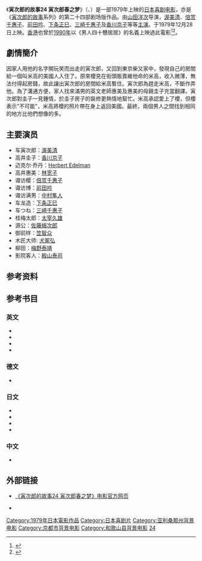 {{noteTA
|1=zh-hans:寅次郎的故事; zh-hant:男人真命苦;
}}
{{Infobox Film
| name = 寅次郎的故事24 寅次郎春之梦<br><small>男はつらいよ 寅次郎春の夢<br>Tora-san's Dream of Spring</small>
| image = 
| caption = 
| director = [[山田洋次|山田洋次]]
| producer = [[岛津清|岛津清]]
| writer = 山田洋次<br>朝间义隆<br>栗山富夫<br>Leonard Schrader
| starring = [[渥美清|渥美清]]<br>[[香川京子|香川京子]]
| music = [[山本直纯|山本直纯]]
| cinematography = 高羽哲夫
| editing = 石井岩
| distributor = [[松竹|松竹]]
| released = {{Film date|1979|12|28|日本|1980|11|9|香港}}
| runtime = 107分钟
| country = {{JPN}}
| language = 日语
| budget = 
| gross = 
| preceded_by = [[寅次郎的故事23_飞翔的寅次郎|寅次郎的故事23 飞翔的寅次郎]]
| followed_by = [[寅次郎的故事25_寅次郎芙蓉花|寅次郎的故事25 寅次郎芙蓉花]]
| cn_name  = 
| hk_name  = 男人四十戇居居
| tw_name  = 
}}

《'''寅次郎的故事24 寅次郎春之梦'''》（{{lang-ja|男はつらいよ 寅次郎春の夢}}、{{lang-en|Tora-san's Dream of Spring；又名：Torasan Dreams Springtime<ref>{{cite web|url=http://www.citwf.com/film257079.htm|title=OTOKO WA TSURAIYO -TORAJIRO HARU NO YUME|accessdate=2014-01-25|publisher=[[Complete_Index_to_World_Film|Complete Index to World Film]]|language=en|archive-url=https://web.archive.org/web/20140202101037/http://www.citwf.com/film257079.htm|archive-date=2014-02-02|dead-url=yes}}</ref>}}）是一部1979年上映的[[日本|日本]][[喜剧电影|喜剧电影]]，亦是《[[寅次郎的故事|寅次郎的故事]]系列》的第二十四部剧场版作品。由[[山田洋次|山田洋次]]导演，[[渥美清|渥美清]]、[[倍赏千惠子|倍赏千惠子]]、[[前田吟|前田吟]]、[[下条正巳|下条正巳]]、[[三崎千惠子|三崎千惠子]]及[[香川京子|香川京子]]等等[[主演|主演]]。于1979年12月28日上映。[[香港|香港]]也曾於[[1980年|1980年]]以《男人四十戇居居》的名義上映過此電影<ref>{{Cite web |url=https://www.yesasia.com/global/otokohatsuraiyo24eichidhi-rimasuta-ban/1011072905-0-0-0-zh_TW/info.html |title=男人之苦 - 男人四十戇居居 (第24作) (DVD) (HD 修復版) (英文字幕) (日本版) |accessdate=2017-11-10 |archive-date=2017-11-11 |archive-url=https://web.archive.org/web/20171111041612/https://www.yesasia.com/global/otokohatsuraiyo24eichidhi-rimasuta-ban/1011072905-0-0-0-zh_TW/info.html |dead-url=no }}</ref><ref>{{Cite web |url=https://www.facebook.com/permalink.php?story_fbid=117628638922510&id=117441668941207 |title=香港電影票房 1980 [外語電影] |access-date=2017-11-10 |archive-date=2020-07-08 |archive-url=https://web.archive.org/web/20200708201247/https://www.facebook.com/permalink.php?story_fbid=117628638922510&id=117441668941207 |dead-url=no }}</ref>。

==劇情簡介==
因家人用他的名字開玩笑而出走的寅次郎，又回到東京柴又家中，發現自己的房間給一個叫米高的美國人入住了。原來櫻見在街頭販賣維他命的米高，收入微薄，無法付得起房錢，故此讓出寅次郎的房間給米高暫住。寅次郎為趕走米高，不斷作弄他。為了溝通方便，家人找來滿男的英文老師惠美及惠美的母親圭子充當翻譯。寅次郎對圭子一見鍾情，於圭子房子的裝修更熱情地幫忙。米高承認愛上了櫻，但櫻表示"不可能"，米高將櫻的照片帶在身上返回美國。最終，兩個男人之間找到相同的地方比他們想像的多。

==主要演员==
*车寅次郎：[[渥美清|渥美清]]
*高井圭子：[[香川京子|香川京子]]
*迈克尔·乔丹：[[Herb_Edelman|Herbert Edelman]]
*高井惠美：[[林宽子|林宽子]]
*诹访樱：[[倍赏千惠子|倍赏千惠子]]
*诹访博：[[前田吟|前田吟]]
*诹访满男：[[中村隼人|中村隼人]]
*车龙造：[[下条正巳|下条正巳]]
*车つね：[[三崎千惠子|三崎千惠子]]
*桂梅太郎：[[太宰久雄|太宰久雄]]
*源公：[[佐藤蛾次郎|佐藤蛾次郎]]
*御前样：[[笠智众|笠智众]]
*木匠大师: [[犬冢弘|犬冢弘]]
*柳田：[[梅野泰靖|梅野泰靖]]
*影院客人：[[殿山泰司|殿山泰司]]

==参考资料==
{{reflist}}

==参考书目==
===英文===
* {{cite web|url=http://ftvdb.bfi.org.uk/sift/title/305834|title=OTOKO WA TSURAI YO TORAJIRO HARU NO YUME (1979)|accessdate=2014-01-25|publisher=[[英国电影协会|英国电影协会]]|language=en|archive-url=https://web.archive.org/web/20140218215939/http://ftvdb.bfi.org.uk/sift/title/305834|archive-date=2014-02-18|dead-url=yes}}
* {{cite web|url=http://www.citwf.com/film257079.htm|title=OTOKO WA TSURAIYO -TORAJIRO HARU NO YUME|accessdate=2014-01-25|publisher=[[Complete_Index_to_World_Film|Complete Index to World Film]]|language=en|archive-url=https://web.archive.org/web/20140202101037/http://www.citwf.com/film257079.htm|archive-date=2014-02-02|dead-url=yes}}
* {{IMDb title|0079685|Otoko wa tsurai yo: Torajirô haru no yume (1979)}}
* {{cite web|first=Stuart|last=Galbraith IV|authorlink=Stuart Galbraith IV|url=http://www.dvdtalk.com/reviews/19887/tora-san-24-tora-sans-dream-of-spring/|title=Tora-san 24: Tora-san's Dream of Spring (Region 3)|date=2006-01-27|accessdate=2014-01-25|publisher=[[DVD_Talk|DVD Talk]]|language=en|archive-date=2014-02-19|archive-url=https://web.archive.org/web/20140219021612/http://www.dvdtalk.com/reviews/19887/tora-san-24-tora-sans-dream-of-spring/|dead-url=no}}

===德文===
* {{cite web|url=http://www.molodezhnaja.ch/torasan24.htm|title=Tora-San's Dream of Spring|accessdate=2014-01-25|publisher=[http://www.molodezhnaja.ch/ www.molodezhnaja.ch]|language=de|archive-date=2013-05-20|archive-url=https://web.archive.org/web/20130520020800/http://molodezhnaja.ch/torasan24.htm|dead-url=no}}

===日文===
* {{cite web|url=http://www.allcinema.net/prog/show_c.php?num_c=146961|title=男はつらいよ　寅次郎春の夢  (1979)|accessdate=2014-01-25|publisher=[http://www.allcinema.net/ www.allcinema.net]|language=ja|archive-date=2013-12-07|archive-url=https://web.archive.org/web/20131207161042/http://www.allcinema.net/prog/show_c.php?num_c=146961|dead-url=no}}
* {{cite web|url=http://www.japanese-cinema-db.jp/details/13221|title=男はつらいよ 寅次郎春の夢|accessdate=2014-01-25|publisher=[http://www.japanese-cinema-db.jp/index.php 日本电影院数据库]（[[日本文化厅|日本文化厅]]）|language=ja|deadurl=yes|archiveurl=https://web.archive.org/web/20140202103118/http://www.japanese-cinema-db.jp/details/13221|archivedate=2014-02-02}}
* {{cite web|url=http://www.jmdb.ne.jp/1979/dc003900.htm|title=男はつらいよ 寅次郎春の夢|accessdate=2014-01-25|language=ja|publisher=[[日本电影数据库|日本电影数据库]]|archive-url=https://web.archive.org/web/20131105081704/http://www.jmdb.ne.jp/1979/dc003900.htm|archive-date=2013-11-05|dead-url=yes}}
* {{cite web|url=http://www.kinejun.jp/cinema/id/19050|title=男はつらいよ 寅次郎春の夢|accessdate=2014-01-25|language=ja|publisher=[[电影旬报|电影旬报]]|deadurl=yes|archiveurl=https://web.archive.org/web/20120321125413/http://www.kinejun.jp/cinema/id/19050|archivedate=2012-03-21}}

===中文===
* {{cite web|url=http://movie.douban.com/subject/1981214/|title=寅次郎的故事24 寅次郎春之梦|accessdate=2014-01-25|publisher=豆瓣电影|archive-date=2014-02-02|archive-url=https://web.archive.org/web/20140202221711/http://movie.douban.com/subject/1981214/|dead-url=no}}

==外部链接==
* {{ja icon}} [https://web.archive.org/web/20140729073741/http://www.tora-san.jp/toranomaki/movie24/ 《寅次郎的故事24 寅次郎春之梦》电影官方网页]
* {{en icon}} {{imdb title|0079685|寅次郎的故事24 寅次郎春之梦}}

{{寅次郎的故事}}

{{DEFAULTSORT:Tora-san-24}}
[[Category:1979年日本電影作品|Category:1979年日本電影作品]]
[[Category:日本喜剧片|Category:日本喜剧片]]
[[Category:亚利桑那州背景电影|Category:亚利桑那州背景电影]]
[[Category:京都市背景电影|Category:京都市背景电影]]
[[Category:和歌山县背景电影|Category:和歌山县背景电影]]
[[Category:寅次郎的故事系列|24]]